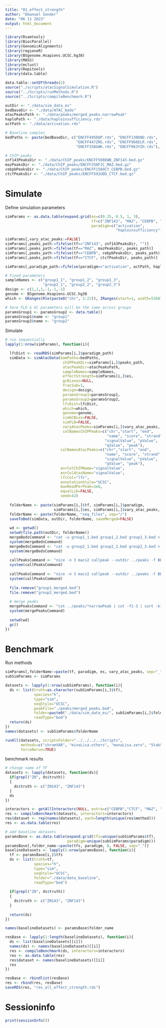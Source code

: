 ```yaml
---
title: "01_effect_strength"
author: "Emanuel Sonder"
date: "06 11 2023"
output: html_document
---
```


```r
library(Rsamtools)
library(BiocParallel)
library(GenomicAlignments)
library(regioneR)
library(BSgenome.Hsapiens.UCSC.hg38)
library(MASS)
library(mclust)
library(Repitools)
library(data.table)

data.table::setDTthreads(2)
source("./scripts/atacSignalSimulation.R")
source("../Scripts/runMethods.R")
source("../Scripts/compileBenchmark.R")
```

```r
outDir <- "./data/sim_data_es"
bedBaseDir <- "./data/ATAC_beds"
atacPeaksPath <- "./data/peaks/merged_peaks.narrowPeak"
haploPath <- "./data/haploinsufficiency.rds"
actPath <- "./data/activation.rds"

# Baseline samples 
bedPaths <- paste(bedBaseDir, c("ENCFF495DQP.rds", "ENCFF130DND.rds", 
                                "ENCFF447ZRG.rds", "ENCFF966ELR.rds",
                                "ENCFF358GWK.rds", "ENCFF963YZH.rds"), sep="/")

# ChIP-peaks
znf143PeaksDir <- "./data/ChIP_peaks/ENCFF500EWB_ZNF143.bed.gz"
mazPeaksDir <- "./data/ChIP_peaks/ENCFF250FJC_MAZ.bed.gz"
cebpbPeaksDir <- "./data/ChIP_peaks/ENCFF156OCY_CEBPB.bed.gz"
ctcfPeaksDir <- "./data/ChIP_peaks/ENCFF592UDD_CTCF.bed.gz"
```

# Simulate 

Define simulation parameters
```r
simParams <- as.data.table(expand.grid(es=c(0.25, 0.5, 1, 3),
                                       tf=c("ZNF143", "MAZ", "CEBPB", "CTCF"),
                                       paradigm=c("activation", 
                                                  "haploinsufficiency")))

simParams[,vary_atac_peaks:=FALSE]
simParams[,peaks_path:=fifelse(tf=="ZNF143", znf143PeaksDir, "")]
simParams[,peaks_path:=fifelse(tf=="MAZ", mazPeaksDir, peaks_path)]
simParams[,peaks_path:=fifelse(tf=="CEBPB", cebpbPeaksDir, peaks_path)]
simParams[,peaks_path:=fifelse(tf=="CTCF", ctcfPeaksDir, peaks_path)]

simParams[,paradigm_path:=fifelse(paradigm=="activation", actPath, haploPath)]

# Fixed parameters
sampleNames <- c("group1_1", "group1_2", "group1_3",
                 "group2_1", "group2_2", "group2_3")
design <- c(1,1,1,-1,-1,-1)
genome <- BSgenome.Hsapiens.UCSC.hg38
which <- GRanges(Rle(paste0("chr", 1:22)), IRanges(start=1, width=536870912))

# here FLD & GC parameters will be the same across groups 
paramsGroup1 <- paramsGroup2 <- data.table()
paramsGroup1$name <- "group1"
paramsGroup2$name <- "group2"
```

Simulate
```r
# run sequentially 
lapply(1:nrow(simParams), function(i){

  lfcDist <- readRDS(simParams[i,]$paradigm_path)
  simData <- simAtacData(bamPaths=bedPaths,
                          chIPPeakDir=simParams[i,]$peaks_path,
                          atacPeakDir=atacPeaksPath,
                          sampleNames=sampleNames,
                          effectStrength=simParams[i,]$es,
                          gcBiases=NULL,
                          fracSub=1,
                          design=design,
                          paramsGroup1=paramsGroup1,
                          paramsGroup2=paramsGroup2,
                          lfcDist=lfcDist,
                          which=which,
                          genome=genome,
                          simGCBias=FALSE,
                          simFLD=FALSE,
                          varyAtacPeaks=simParams[i,]$vary_atac_peaks,
                          colNamesChIPPeaks=c("chr","start", "end",
                                              "name", "score", "strand",
                                             "signalValue", "pValue",
                                             "qValue", "peak"),
                         colNamesAtacPeaks=c("chr","start", "end",
                                             "name", "score", "strand",
                                             "signalValue", "pValue",
                                             "qValue", "peak"),
                         enrColChIPName="signalValue",
                         enrColAtacName="signalValue",
                         lfcCol="lfc",
                         annotationStyle="UCSC",
                         maxReadPerPeak=1e6,
                         equalLib=FALSE,
                         seed=42)
  
  folderName <- paste(simParams[i,]$tf, simParams[i,]$paradigm, 
                      simParams[i,]$es, simParams[i,]$vary_atac_peaks, sep="_")
  folderName <- paste(folderName, "seq_files", sep="/")
  saveToBed(simData, outDir, folderName, saveMerged=FALSE)
  
  wd <- getwd()
  setwd(file.path(outDir, folderName))
  mergeBedsCommand <- "cat -u group1_1.bed group1_2.bed group1_3.bed > group1_merged.bed"
  system(mergeBedsCommand)
  mergeBedsCommand <- "cat -u group2_1.bed group2_2.bed group2_3.bed > group2_merged.bed"
  system(mergeBedsCommand)
  
  callPeaksCommand <- "nice -n 3 macs2 callpeak --outdir ../peaks -f BEDPE -n group1 -t group1_merged.bed"
  system(callPeaksCommand)
  
  callPeaksCommand <- "nice -n 3 macs2 callpeak --outdir ../peaks -f BEDPE -n group2 -t group2_merged.bed"
  system(callPeaksCommand)
  
  file.remove("group1_merged.bed")
  file.remove("group2_merged.bed")
  
  # merge peaks 
  mergePeaksCommand <- "cat ../peaks/*narrowPeak | cut -f1-3 | sort -k1,1 -k2,2n | bedtools merge -i - > ../peaks/merged_peaks.bed"
  system(mergePeaksCommand)
  
  setwd(wd)
  gc()
})
```

# Benchmark 

Run methods
```r
simParams[,folderName:=paste(tf, paradigm, es, vary_atac_peaks, sep="_")]
subSimParams <- simParams

datasets <- lapply(1:nrow(subSimParams), function(i){
  ds <- list(truth=as.character(subSimParams[i,]$tf),
             species="h", 
             type="sim",
             seqStyle="UCSC",
             peakFile="./peaks/merged_peaks.bed",
             folder=paste0("./data/sim_data_es/", subSimParams[i,]$folderName),
             readType="bed")
  return(ds)
})
names(datasets) <- subSimParams$folderName

runAll(datasets, scriptsFolder="../../../../Scripts", 
       methods=c("chromVAR", "minaLisa.others", "monaLisa.zero", "StabSel", "fastMLM"), 
       forceRerun=TRUE)
```

benchmark results
```r
# change name of TF
datasets <- lapply(datasets, function(ds){
  if(grepl("ZN", ds$truth))
  {
    ds$truth <- c("ZN143", "ZNF143")
  }
  ds
})

interactors <- getAllInteractors(NULL, extra=c("CEBPB","CTCF", "MAZ", "ZNF143"))
res <- compileBenchmark(datasets, interactors=interactors)
res$dataset <- rep(names(datasets), each=length(unique(res$method)))
res <- as.data.table(res)

# add baseline datasets
paramsBase <- as.data.table(expand.grid(tfs=unique(subSimParams$tf),
                            paradigm=unique(subSimParams$paradigm)))
paramsBase[,folder_name:=paste(tfs, paradigm, 0, FALSE, sep="_")]
baselineDatasets <- lapply(1:nrow(paramsBase), function(i){
  tf <- paramsBase[i,]$tfs
  ds <- list(truth=tf,
             species="h", 
             type="sim",
             seqStyle="UCSC",
             folder="./data/data_baseline",
             readType="bed")
  
  if(grepl("ZN", ds$truth))
  {
    ds$truth <- c("ZN143", "ZNF143")
  }
  
  return(ds)
})

names(baselineDatasets) <- paramsBase$folder_name

resBase <- lapply(1:length(baselineDatasets), function(i){
  ds <- list(baselineDatasets[[i]])
  names(ds) <- names(baselineDatasets)[[i]]
  res <- compileBenchmark(ds, interactors=interactors)
  res <- as.data.table(res)
  res$dataset <- names(baselineDatasets)[[i]]
  res
})

resBase <- rbindlist(resBase)
res <- rbind(res, resBase)
saveRDS(res, "res_all_effect_strength.rds")
```

# Sessioninfo 

```r
print(sessionInfo())
```


